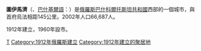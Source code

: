 {{coord|54|36|N|53|42|E|display=title}}
'''圖伊馬濟'''（{{lang-ru|Туймазы́}}、[[巴什基爾語|巴什基爾語]]：{{lang|ba|Туймазы}}）是[[俄羅斯|俄羅斯]][[巴什科爾托斯坦共和國|巴什科爾托斯坦共和國]]西部的一個城市，與首府烏法相距145公里。2002年人口66,687人。

1912年建立，1960年設市。

{{巴什科爾托斯坦共和國行政區劃}}
{{Authority control}}

[[Category:巴什科爾托斯坦共和國城市|Т]]
[[Category:1912年俄羅斯建立|Category:1912年俄羅斯建立]]
[[Category:1912年建立的聚居地|Category:1912年建立的聚居地]]